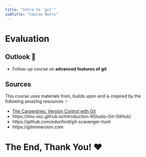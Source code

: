 ```yaml
---
title: "Intro to `git`"
subtitle: "Course Outro"
---
```


# Evaluation

## Outlook 👀

- Follow-up course on **advanced features of git**

## Sources

This course uses materials from, builds upon and is inspired by the following amazing resources ✨

- [The Carpentries: Version Control with Git](https://swcarpentry.github.io/git-novice/)
- https://lmu-osc.github.io/Introduction-RStudio-Git-GitHub/
- https://github.com/edunford/git-scavenger-hunt
- https://gitimmersion.com

# The End, Thank You! ❤️

